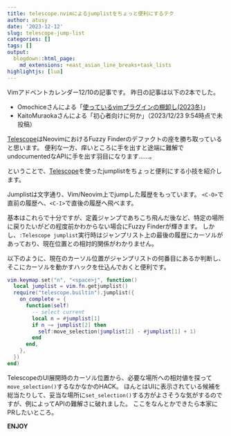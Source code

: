 ```yaml
---
title: telescope.nvimによるjumplistをちょっと便利にするテク
author: atusy
date: '2023-12-12'
slug: telescope-jump-list
categories: []
tags: []
output:
  blogdown::html_page:
    md_extensions: +east_asian_line_breaks+task_lists
highlightjs: [lua]
---
```


Vimアドベントカレンダー12/10の記事です。
昨日の記事は以下の2本でした。

- Omochiceさんによる「[使っているvimプラグインの棚卸し(2023冬)](https://zenn.dev/vim_jp/articles/4fa91c21-fffc-4a74-9444-b06658b194b3)」
- KaitoMuraokaさんによる「初心者向けに何か」（2023/12/23 9:54時点で未投稿）


[Telescope]: https://github.com/nvim-telescope/telescope.nvim/

[Telescope]はNeovimにおけるFuzzy Finderのデファクトの座を勝ち取っていると思います。
便利な一方、痒いところに手を出すと途端に難解でundocumentedなAPIに手を出す羽目になります……。

ということで、[Telescope]を使ったjumplistをちょっと便利にする小技を紹介します。

Jumplistは文字通り、Vim/Neovim上でjumpした履歴をもっています。
`<C-O>`で直前の履歴へ、`<C-I>`で直後の履歴へ飛べます。

基本はこれらで十分ですが、定義ジャンプであちこち飛んだ後など、特定の場所に戻りたいがどの程度前かわからない場合にFuzzy Finderが輝きます。
しかし、`:Telescope jumplist`実行時はジャンプリスト上の最後の履歴にカーソルがあっており、現在位置との相対的関係がわかりません。

以下のように、現在のカーソル位置がジャンプリストの何番目にあるか判断し、そこにカーソルを動かすハックを仕込んでおくと便利です。

```lua
vim.keymap.set("n", "<space>j", function()
  local jumplist = vim.fn.getjumplist()
  require("telescope.builtin").jumplist({
    on_complete = {
      function(self)
        -- select current
        local n = #jumplist[1]
        if n ~= jumplist[2] then
          self:move_selection(jumplist[2] - #jumplist[1] + 1)
        end
      end,
    },
  })
end)
```

TelescopeのUI展開時のカーソル位置から、必要な場所への相対値を探って`move_selection()`するなかなかのHACK。
ほんとはUIに表示されている候補を総当たりして、妥当な場所に`set_selection()`する方がよさそうな気がするのですが、例によってAPIの難解さに破れました。
ここをなんとかできたら本家にPRしたいところ。

**ENJOY**
